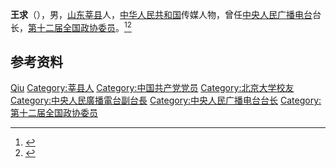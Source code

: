 '''王求'''（{{bd|1954年|8月|}}），男，[[山东|山东]][[莘县|莘县]]人，[[中华人民共和国|中华人民共和国]]传媒人物，曾任[[中央人民广播电台|中央人民广播电台]]台长，[[第十二届全国政协委员|第十二届全国政协委员]]。<ref>{{Cite web|title=阎晓明任中央人民广播电台台长 王求不再担任(图 简历)|url=http://district.ce.cn/newarea/sddy/201507/10/t20150710_5902178.shtml|accessdate=2020-12-16|work=中国经济网|archive-date=2015-11-23|archive-url=https://web.archive.org/web/20151123055739/http://district.ce.cn/newarea/sddy/201507/10/t20150710_5902178.shtml|dead-url=no}}</ref><ref>{{Cite web|title=王求详细资料|url=http://finance.ifeng.com/people/official/wangqiu.shtml|accessdate=2020-12-16|work=凤凰网|archive-date=2014-09-30|archive-url=https://web.archive.org/web/20140930085739/http://finance.ifeng.com/people/official/wangqiu.shtml|dead-url=no}}</ref>

== 参考资料 ==
{{reflist}}

{{中国人物小作品}}
{{Navboxes 
| title  = 王求在[[中华全国新闻工作者协会|中华全国新闻工作者协会]]的职务
| list1  =
{{中华全国新闻工作者协会第七届理事会}}
}}

{{Authority control}}
{{DEFAULTSORT:Wang王}}
[[Category:王姓|Qiu]]
[[Category:莘县人|Category:莘县人]]
[[Category:中国共产党党员|Category:中国共产党党员]]
[[Category:北京大学校友|Category:北京大学校友]]
[[Category:中央人民廣播電台副台長|Category:中央人民廣播電台副台長]]
[[Category:中央人民广播电台台长|Category:中央人民广播电台台长]]
[[Category:第十二届全国政协委员|Category:第十二届全国政协委员]]